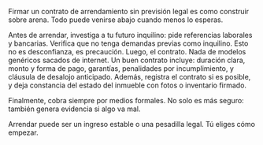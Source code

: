 Firmar un contrato de arrendamiento sin previsión legal es como construir sobre arena. Todo puede venirse abajo cuando menos lo esperas.

Antes de arrendar, investiga a tu futuro inquilino: pide referencias laborales y bancarias. Verifica que no tenga demandas previas como inquilino. Esto no es desconfianza, es precaución.
Luego, el contrato. Nada de modelos genéricos sacados de internet. Un buen contrato incluye: duración clara, monto y forma de pago, garantías, penalidades por incumplimiento, y cláusula de desalojo anticipado. Además, registra el contrato si es posible, y deja constancia del estado del inmueble con fotos o inventario firmado.

Finalmente, cobra siempre por medios formales. No solo es más seguro: también genera evidencia si algo va mal.

Arrendar puede ser un ingreso estable o una pesadilla legal. Tú eliges cómo empezar.